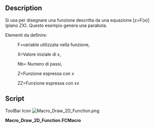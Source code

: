 <languages/>
<div class="mw-translate-fuzzy">
{{Macro/it
|Name=Draw 2D Function
|Icon=Macro_Draw_2D_Function.png
|Translate=Funzione 2D
|Description= Si usa per disegnare una funzione descritta da una equazione z=F(x) (piano Z-X)
|Author=ignoto
|Version=1.0
|Date=2011-08-01
|FCVersion=Tutte versione
|Download=[https://www.freecadweb.org/wiki/images/3/36/Macro_Draw_2D_Function.png Icona per la ToolBar]
}}
</div>

==Description==
Si usa per disegnare una funzione descritta da una equazione [z=F(x)] (piano ZX). Questo esempio genera una parabola.

Elementi da definire:

:F=variable utilizzata nella funzione,

:X=Valore iniziale di x,

:Nb= Numero di passi,

:Z=Funzione espressa con x

:ZZ=Funzione espressa con xx

==Script==

ToolBar Icon [[Image:Macro_Draw_2D_Function.png]]

'''Macro_Draw_2D_Function.FCMacro'''

{{MacroCode|code=

# F = variable used in the function,
# X = initial value of x,
# Nb = Number of step,
# Z = function express with x
# ZZ = function express with xx

import FreeCAD, FreeCADGui, Part
import math
F=800
X=-500
Nb=10
Step=1000/Nb
Y=0
for I in range(Nb):
	XX=X+Step 
 	Z=X*X/(4*F)
 	ZZ=XX*XX/(4*F)
 	if I==0:
 		print( "Le test est vrai !")
 		nomme=Part.makeLine((X,Y,Z),(XX,Y,ZZ))
 		WWire=Part.Wire([nomme])
 	else :
 		print( "Le test est 2 !")
 		nomme=Part.makeLine((X,Y,Z),(XX,Y,ZZ))		
 		WWire=Part.Wire([WWire,nomme])
 	X=XX 
 
Part.show(WWire)

}}